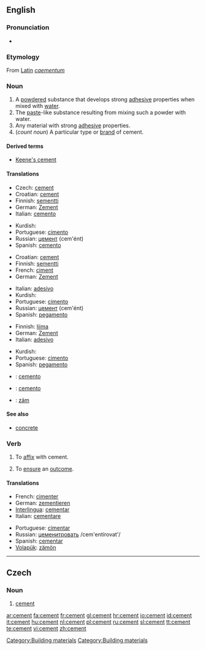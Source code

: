 ==English==

===Pronunciation===
* {{audio|en-us-cement.ogg|Audio (US)}}

===Etymology===
From [[Latin]] ''[[caementum]]''

===Noun===
{{wikipedia}}
{{en-noun}}

# A [[powdered]] substance that develops strong [[adhesive]] properties when mixed with [[water]].
# The [[paste]]-like substance resulting from mixing such a powder with water.
# Any material with strong [[adhesive]] properties.
# (''count noun'') A particular type or [[brand]] of cement.

====Derived terms====
*[[Keene's cement]]

====Translations====
{{trans-top|A powdered substance}}
* Czech: [[#Czech|cement]] {{m}}
* Croatian: [[cement]] {{m}}
* Finnish: [[sementti]]
* German: [[Zement]] {{m}}
* Italian: [[cemento]] {{m}}
{{trans-mid}}
* Kurdish: {{KUchar|[[چه‌مه‌نتۆ]]}}
* Portuguese: [[cimento]] {{m}}
* Russian: [[цемент]] (cem'ént) {{m}}
* Spanish: [[cemento]] {{m}}
{{trans-bottom}}

{{trans-top|The paste-like substance}}
* Croatian: [[cement]] {{m}}
* Finnish: [[sementti]]
* French: [[ciment]] {{m}}
* German: [[Zement]] {{m}}
{{trans-mid}}
* Italian: [[adesivo]]
* Kurdish: {{KUchar|[[چه‌مه‌نتۆ]]}}
* Portuguese: [[cimento]] {{m}}
* Russian: [[цемент]] (cem'ént) {{m}}
* Spanish: [[pegamento]]
{{trans-bottom}}

{{trans-top|Any material with strong adhesive properties}}
* Finnish: [[liima]]
* German: [[Zement]] {{m}}
* Italian: [[adesivo]]
{{trans-mid}}
* Kurdish: {{KUchar|[[چه‌مه‌نتۆ]]}}
* Portuguese: [[cimento]] {{m}}
* Spanish: [[pegamento]]
{{trans-bottom}}

{{trans-top|A particular type or brand of cement}}
{{trans-mid}}
{{trans-bottom}}

{{checktrans-top}}
* {{ttbc|Interlingua}}: [[cemento]]
* {{ttbc|Ido}}: [[cemento]]
* {{ttbc|Volapük}}: [[zäm]]
{{trans-bottom}}

====See also====
* [[concrete]]

===Verb===
{{en-verb}}

# To [[affix]] with cement.
# {{figuratively}} To [[ensure]] an [[outcome]].

====Translations====
{{top}}
* French: [[cimenter]]
* German: [[zementieren]]
* [[Interlingua]]: [[cementar]]
* Italian: [[cementare]]
{{mid}}
* Portuguese: [[cimentar]]
* Russian: [[цеменитровать]] /cem'entírovat'/
* Spanish: [[cementar]]
* [[Volapük]]: [[zämön]]
{{bottom}}

[[Category:Building materials]]

----

==Czech==

===Noun===
{{cs-noun|g=m}}

# [[#English|cement]]

[[Category:Building materials]]

[[ar:cement]]
[[fa:cement]]
[[fr:cement]]
[[gl:cement]]
[[hr:cement]]
[[io:cement]]
[[id:cement]]
[[it:cement]]
[[hu:cement]]
[[nl:cement]]
[[pl:cement]]
[[ru:cement]]
[[sl:cement]]
[[tt:cement]]
[[te:cement]]
[[vi:cement]]
[[zh:cement]]